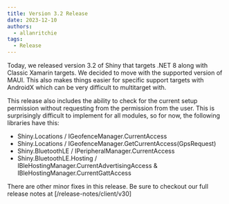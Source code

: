 ```yaml
---
title: Version 3.2 Release
date: 2023-12-10
authors:
  - allanritchie
tags:
  - Release
---
```


Today, we released version 3.2 of Shiny that targets .NET 8 along with Classic Xamarin targets.  We decided to move with the supported version of MAUI.  This also makes things easier
for specific support targets with AndroidX which can be very difficult to multitarget with.

This release also includes the ability to check for the current setup permission without requesting from the permission from the user.  This is surprisingly difficult to implement for all modules, so for
now, the following libraries have this:

* Shiny.Locations / IGeofenceManager.CurrentAccess
* Shiny.Locations / IGeofenceManager.GetCurrentAccess(GpsRequest)
* Shiny.BluetoothLE / IPeripheralManager.CurrentAccess
* Shiny.BluetoothLE.Hosting / IBleHostingManager.CurrentAdvertisingAccess & IBleHostingManager.CurrentGattAccess


There are other minor fixes in this release.  Be sure to checkout our full release notes at [/release-notes/client/v30]